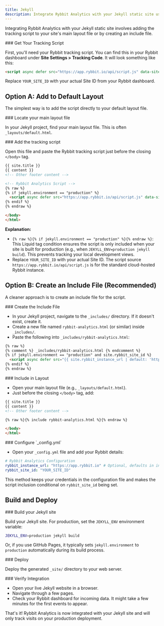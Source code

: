 ```yaml
---
title: Jekyll
description: Integrate Rybbit Analytics with your Jekyll static site using layout files or includes
---
```



Integrating Rybbit Analytics with your Jekyll static site involves adding the tracking script to your site's main layout file or by creating an include file.

<Steps>
<Step>
### Get Your Tracking Script

First, you'll need your Rybbit tracking script. You can find this in your Rybbit dashboard under **Site Settings > Tracking Code**. It will look something like this:

```html
<script async defer src="https://app.rybbit.io/api/script.js" data-site-id="YOUR_SITE_ID"></script>
```

Replace `YOUR_SITE_ID` with your actual Site ID from your Rybbit dashboard.
</Step>
</Steps>

## Option A: Add to Default Layout

The simplest way is to add the script directly to your default layout file.

<Steps>
<Step>
### Locate your main layout file

In your Jekyll project, find your main layout file. This is often `_layouts/default.html`.
</Step>

<Step>
### Add the tracking script

Open this file and paste the Rybbit tracking script just before the closing `</body>` tag.

```html
{{ site.title }}
{{ content }}
<!-- Other footer content -->

<!-- Rybbit Analytics Script -->
{% raw %}
{% if jekyll.environment == "production" %}
  <script async defer src="https://app.rybbit.io/api/script.js" data-site-id="YOUR_SITE_ID"></script>
{% endif %}
{% endraw %}

</body>
</html>
```

**Explanation:**
- `{% raw %}{% if jekyll.environment == "production" %}{% endraw %}`: This Liquid tag condition ensures the script is only included when your site is built for production (e.g., when `JEKYLL_ENV=production jekyll build`). This prevents tracking your local development views.
- Replace `YOUR_SITE_ID` with your actual Site ID. The script source `https://app.rybbit.io/api/script.js` is for the standard cloud-hosted Rybbit instance.
</Step>
</Steps>

## Option B: Create an Include File (Recommended)

A cleaner approach is to create an include file for the script.

<Steps>
<Step>
### Create the Include File

- In your Jekyll project, navigate to the `_includes/` directory. If it doesn't exist, create it.
- Create a new file named `rybbit-analytics.html` (or similar) inside `_includes/`.
- Paste the following into `_includes/rybbit-analytics.html`:

```html
{% raw %}
{% comment %} _includes/rybbit-analytics.html {% endcomment %}
{% if jekyll.environment == "production" and site.rybbit_site_id %}
  <script async defer src="{{ site.rybbit_instance_url | default: 'https://app.rybbit.io' }}/api/script.js" data-site-id="{{ site.rybbit_site_id }}"></script>
{% endif %}
{% endraw %}
```
</Step>

<Step>
### Include in Layout

- Open your main layout file (e.g., `_layouts/default.html`).
- Just before the closing `</body>` tag, add:

```html
{{ site.title }}
{{ content }}
<!-- Other footer content -->

{% raw %}{% include rybbit-analytics.html %}{% endraw %}

</body>
</html>
```
</Step>

<Step>
### Configure `_config.yml`

- Open your `_config.yml` file and add your Rybbit details:

```yaml
# Rybbit Analytics Configuration
rybbit_instance_url: "https://app.rybbit.io" # Optional, defaults in include
rybbit_site_id: "YOUR_SITE_ID"
```
This method keeps your credentials in the configuration file and makes the script inclusion conditional on `rybbit_site_id` being set.
</Step>
</Steps>

## Build and Deploy

<Steps>
<Step>
### Build your Jekyll site

Build your Jekyll site. For production, set the `JEKYLL_ENV` environment variable:

```bash
JEKYLL_ENV=production jekyll build
```

Or, if you use GitHub Pages, it typically sets `jekyll.environment` to `production` automatically during its build process.
</Step>

<Step>
### Deploy

Deploy the generated `_site/` directory to your web server.
</Step>

<Step>
### Verify Integration

- Open your live Jekyll website in a browser.
- Navigate through a few pages.
- Check your Rybbit dashboard for incoming data. It might take a few minutes for the first events to appear.
</Step>
</Steps>

That's it! Rybbit Analytics is now integrated with your Jekyll site and will only track visits on your production deployment.
